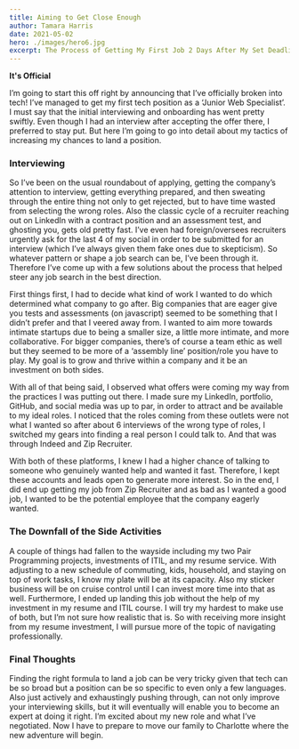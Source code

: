```yaml
---
title: Aiming to Get Close Enough
author: Tamara Harris
date: 2021-05-02
hero: ./images/hero6.jpg
excerpt: The Process of Getting My First Job 2 Days After My Set Deadline.
---
```


**It's Official**

I’m going to start this off right by announcing that I’ve officially broken into tech! I’ve managed to get my first tech position as a ‘Junior Web Specialist’. I must say that the initial interviewing and onboarding has went pretty swiftly. Even though I had an interview after accepting the offer there, I preferred to stay put. But here I’m going to go into detail about my tactics of increasing my chances to land a position.

### Interviewing

So I’ve been on the usual roundabout of applying, getting the company’s attention to interview, getting everything prepared, and then sweating through the entire thing not only to get rejected, but to have time wasted from selecting the wrong roles. Also the classic cycle of a recruiter reaching out on LinkedIn with a contract position and an assessment test, and ghosting you, gets old pretty fast. I’ve even had foreign/oversees recruiters urgently ask for the last 4 of my social in order to be submitted for an interview (which I’ve always given them fake ones due to skepticism). So whatever pattern or shape a job search can be, I’ve been through it. Therefore I’ve come up with a few solutions about the process that helped steer any job search in the best direction.

First things first, I had to decide what kind of work I wanted to do which determined what company to go after. Big companies that are eager give you tests and assessments (on javascript) seemed to be something that I didn’t prefer and that I veered away from. I wanted to aim more towards intimate startups due to being a smaller size, a little more intimate, and more collaborative. For bigger companies, there’s of course a team ethic as well but they seemed to be more of a ‘assembly line’ position/role you have to play. My goal is to grow and thrive within a company and it be an investment on both sides.

With all of that being said, I observed what offers were coming my way from the practices I was putting out there. I made sure my LinkedIn, portfolio, GitHub, and social media was up to par, in order to attract and be available to my ideal roles. I noticed that the roles coming from these outlets were not what I wanted so after about 6 interviews of the wrong type of roles, I switched my gears into finding a real person I could talk to. And that was through Indeed and Zip Recruiter. 

With both of these platforms, I knew I had a higher chance of talking to someone who genuinely wanted help and wanted it fast. Therefore, I kept these accounts and leads open to generate more interest. So in the end, I did end up getting my job from Zip Recruiter and as bad as I wanted a good job, I wanted to be the potential employee that the company eagerly wanted.

### The Downfall of the Side Activities

A couple of things had fallen to the wayside including my two Pair Programming projects, investments of ITIL, and my resume service. With adjusting to a new schedule of commuting, kids, household, and staying on top of work tasks, I know my plate will be at its capacity. Also my sticker business will be on cruise control until I can invest more time into that as well. Furthermore, I ended up landing this job without the help of my investment in my resume and ITIL course. I will try my hardest to make use of both, but I’m not sure how realistic that is. So with receiving more insight from my resume investment, I will pursue more of the topic of navigating professionally.

### Final Thoughts

Finding the right formula to land a job can be very tricky given that tech can be so broad but a position can be so specific to even only a few languages. Also just actively and exhaustingly pushing through, can not only improve your interviewing skills, but it will eventually will enable you to become an expert at doing it right. I’m excited about my new role and what I’ve negotiated. Now I have to prepare to move our family to Charlotte where the new adventure will begin.